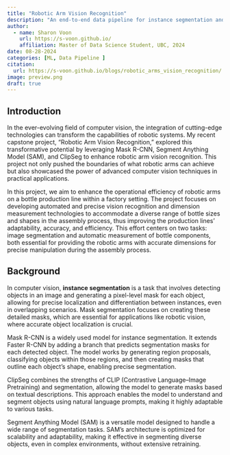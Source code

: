 ```yaml
---
title: "Robotic Arm Vision Recognition"
description: "An end-to-end data pipeline for instance segmentation and classification"
author:
  - name: Sharon Voon
    url: https://s-voon.github.io/
    affiliation: Master of Data Science Student, UBC, 2024
date: 08-28-2024
categories: [ML, Data Pipeline ]
citation: 
  url: https://s-voon.github.io/blogs/robotic_arms_vision_recognition/
image: preview.png
draft: true
---
```


## Introduction
In the ever-evolving field of computer vision, the integration of cutting-edge technologies can transform the capabilities of robotic systems. My recent capstone project, "Robotic Arm Vision Recognition," explored this transformative potential by leveraging Mask R-CNN, Segment Anything Model (SAM), and ClipSeg to enhance robotic arm vision recognition. This project not only pushed the boundaries of what robotic arms can achieve but also showcased the power of advanced computer vision techniques in practical applications.
 
In this project, we aim to enhance the operational efficiency of robotic arms on a bottle production line within a factory setting. The project focuses on developing automated and precise vision recognition and dimension measurement technologies to accommodate a diverse range of bottle sizes and shapes in the assembly process, thus improving the production lines' adaptability, accuracy, and efficiency. This effort centers on two tasks: image segmentation and automatic measurement of bottle components, both essential for providing the robotic arms with accurate dimensions for precise manipulation during the assembly process.

## Background
In computer vision, **instance segmentation** is a task that involves detecting objects in an image and generating a pixel-level mask for each object, allowing for precise localization and differentiation between instances, even in overlapping scenarios. Mask segmentation focuses on creating these detailed masks, which are essential for applications like robotic vision, where accurate object localization is crucial.

Mask R-CNN is a widely used model for instance segmentation. It extends Faster R-CNN by adding a branch that predicts segmentation masks for each detected object. The model works by generating region proposals, classifying objects within those regions, and then creating masks that outline each object’s shape, enabling precise segmentation.

ClipSeg combines the strengths of CLIP (Contrastive Language–Image Pretraining) and segmentation, allowing the model to generate masks based on textual descriptions. This approach enables the model to understand and segment objects using natural language prompts, making it highly adaptable to various tasks.

Segment Anything Model (SAM) is a versatile model designed to handle a wide range of segmentation tasks. SAM's architecture is optimized for scalability and adaptability, making it effective in segmenting diverse objects, even in complex environments, without extensive retraining.
